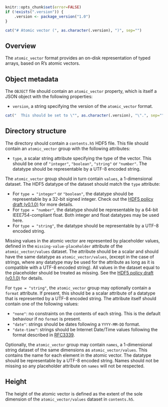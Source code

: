 ```r
knitr::opts_chunk$set(error=FALSE)
if (!exists(".version")) {
    .version <- package_version("1.0")
}
```

```r
cat("# Atomic vector (", as.character(.version), ")", sep="")
```

## Overview

The `atomic_vector` format provides an on-disk representation of typed arrays, based on R's atomic vectors.

## Object metadata

The `OBJECT` file should contain an `atomic_vector` property, which is itself a JSON object with the following properties:

- `version`, a string specifying the version of the `atomic_vector` format.
```r
cat("  This should be set to \"", as.character(.version), "\".", sep="")
```

## Directory structure

The directory should contain a `contents.h5` HDF5 file.
This file should contain an `atomic_vector` group with the following attributes:

- `type`, a scalar string attribute specifying the type of the vector.
  This should be one of `"integer"`, `"boolean"`, `"string"` or `"number"`.
  The datatype should be representable by a UTF-8 encoded string.

The `atomic_vector` group should in turn contain `values`, a 1-dimensional dataset.
The HDF5 datatype of the dataset should match the `type` attribute:

- For `type = "integer"` or `"boolean"`, the datatype should be representable by a 32-bit signed integer.
  Check out the [HDF5 policy draft (v0.1.0)](https://github.com/ArtifactDB/Bioc-HDF5-policy/tree/v0.1.0) for more details.
- For `type = "number"`, the datatype should be representable by a 64-bit IEEE754-compliant float.
  Both integer and float datatypes may be used here.
- For `type = "string"`, the datatype should be representable by a UTF-8 encoded string.

Missing values in the atomic vector are represented by placeholder values, defined in the `missing-value-placeholder` attribute of the `atomic_vector/values` dataset.
The attribute should be a scalar and should have the same datatype as `atomic_vector/values`, 
(except in the case of strings, where any datatype may be used for the attribute as long as it is compatible with a UTF-8 encoded string).
All values in the dataset equal to the placeholder should be treated as missing.
See the [HDF5 policy draft (v0.1.0)](https://github.com/ArtifactDB/Bioc-HDF5-policy/tree/v0.1.0) for details.

For `type = "string"`, the `atomic_vector` group may optionally contain a `format` attribute.
If present, this should be a scalar attribute of a datatype that is represented by a UTF-8 encoded string.
The attribute itself should contain one of the following values:

- `"none"`: no constraints on the contents of each string.
  This is the default behaviour if no `format` is present.
- `"date"`: strings should be dates following a `YYYY-MM-DD` format.
- `"date-time"`: strings should be Internet Date/Time values following the format described in [RFC3339](https://www.rfc-editor.org/rfc/rfc3339).

Optionally, the `atomic_vector` group may contain `names`, a 1-dimensional string dataset of the same dimensions as `atomic_vector/values`.
This contains the name for each element in the atomic vector.
The datatype should be representable by a UTF-8 encoded string.
Names should not be missing so any placeholder attribute on `names` will not be respected.

## Height

The height of the atomic vector is defined as the extent of the sole dimension of the `atomic_vector/values` dataset in `contents.h5`.
